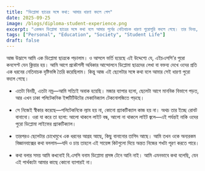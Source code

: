 ```yaml
---
title: "ডিপ্লোমা ছাত্রের সঙ্গে কথা: আমার ধারণা বদলে গেল"
date: 2025-09-25
image: /blogs/diploma-student-experience.png
excerpt: "একজন ডিপ্লোমা ছাত্রের সঙ্গে কথা বলে আমার পূর্বের নেতিবাচক ধারণা পুরোপুরি বদলে গেছে। তার বিনয়, আগ্রহ, আর স্বপ্ন আমাকে অবাক করেছে।"
tags: ["Personal", "Education", "Society", "Student Life"]
draft: false
---
```


আজ উদ্ভাসে আমি এক ডিপ্লোমা ছাত্রকে পড়ালাম। ও আসলে ভর্তি হয়েছে এই উদ্দেশ্যে যে, এইচএসসি’র পুরো কনসেপ্ট যেন ক্লিয়ার হয়। আমি আগে প্রকৌশলী অধিকার আন্দোলনে ডিপ্লোমা ছাত্রদের লেখা বা বক্তব্য দেখে ওদের প্রতি এক ধরনের নেতিবাচক দৃষ্টিভঙ্গি তৈরি করেছিলাম। কিন্তু আজ এই ছেলেটার সঙ্গে কথা বলে আমার সেই ধারণা পুরো বদলে গেছে।

- এতটা বিনয়ী, এতটা নম্র—আমি সত্যিই অবাক হয়েছি। মজার ব্যাপার হলো, ছেলেটা আগে মানবিক বিভাগে পড়ত, আর এখন ঢাকা পলিটেকনিক ইন্সটিটিউটের মেকানিক্যাল টেকনোলজিতে পড়ছে।

- সে নিজেই স্বীকার করেছে—পলিটেকনিকে ল্যাব হয় না, কোনো প্র্যাকটিক্যাল কাজ হয় না। অথচ তার ইচ্ছে রোবট বানানো। ওরা যা করে তা হলো: আলো থাকলে লাইট বন্ধ, আলো না থাকলে লাইট জ্বলে—এই পর্যন্তই নাকি ওদের পুরো ডিপ্লোমা লাইফের প্র্যাকটিক্যাল।

- তারপরও ছেলেটার চোখেমুখে এক ধরনের আগ্রহ আছে, কিছু বানানোর তাগিদ আছে। আমি তখন ওকে অন্যরকম বিজ্ঞানবাক্সের কথা বললাম—যদি ও চায় তাহলে এই সায়েন্স কিটগুলো দিয়ে অন্তত নিজের শখটা পূরণ করতে পারে।

- কথা বলার সময় আমি কখনোই বি.এসসি বনাম ডিপ্লোমা প্রসঙ্গ টেনে আনি নাই। আমি এমনভাবে কথা বলেছি, যেন এই পার্থক্যটা আমার কাছে কোনো ব্যাপারই না।